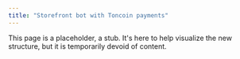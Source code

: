 ```yaml
---
title: "Storefront bot with Toncoin payments"
---
```


This page is a placeholder, a stub. It's here to help visualize the new structure, but it is temporarily devoid of content.
